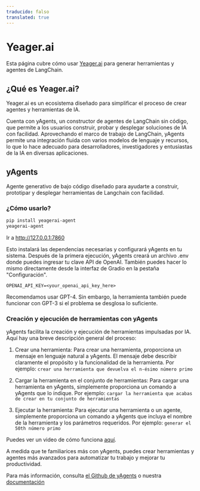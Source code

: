 ```yaml
---
traducido: falso
translated: true
---
```


# Yeager.ai

Esta página cubre cómo usar [Yeager.ai](https://yeager.ai) para generar herramientas y agentes de LangChain.

## ¿Qué es Yeager.ai?

Yeager.ai es un ecosistema diseñado para simplificar el proceso de crear agentes y herramientas de IA.

Cuenta con yAgents, un constructor de agentes de LangChain sin código, que permite a los usuarios construir, probar y desplegar soluciones de IA con facilidad. Aprovechando el marco de trabajo de LangChain, yAgents permite una integración fluida con varios modelos de lenguaje y recursos, lo que lo hace adecuado para desarrolladores, investigadores y entusiastas de la IA en diversas aplicaciones.

## yAgents

Agente generativo de bajo código diseñado para ayudarte a construir, prototipar y desplegar herramientas de Langchain con facilidad.

### ¿Cómo usarlo?

```bash
pip install yeagerai-agent
yeagerai-agent
```

Ir a http://127.0.0.1:7860

Esto instalará las dependencias necesarias y configurará yAgents en tu sistema. Después de la primera ejecución, yAgents creará un archivo .env donde puedes ingresar tu clave API de OpenAI. También puedes hacer lo mismo directamente desde la interfaz de Gradio en la pestaña "Configuración".

`OPENAI_API_KEY=<your_openai_api_key_here>`

Recomendamos usar GPT-4. Sin embargo, la herramienta también puede funcionar con GPT-3 si el problema se desglosa lo suficiente.

### Creación y ejecución de herramientas con yAgents

yAgents facilita la creación y ejecución de herramientas impulsadas por IA. Aquí hay una breve descripción general del proceso:
1. Crear una herramienta: Para crear una herramienta, proporciona un mensaje en lenguaje natural a yAgents. El mensaje debe describir claramente el propósito y la funcionalidad de la herramienta. Por ejemplo:
`crear una herramienta que devuelva el n-ésimo número primo`

2. Cargar la herramienta en el conjunto de herramientas: Para cargar una herramienta en yAgents, simplemente proporciona un comando a yAgents que lo indique. Por ejemplo:
`cargar la herramienta que acabas de crear en tu conjunto de herramientas`

3. Ejecutar la herramienta: Para ejecutar una herramienta o un agente, simplemente proporciona un comando a yAgents que incluya el nombre de la herramienta y los parámetros requeridos. Por ejemplo:
`generar el 50th número primo`

Puedes ver un video de cómo funciona [aquí](https://www.youtube.com/watch?v=KA5hCM3RaWE).

A medida que te familiarices más con yAgents, puedes crear herramientas y agentes más avanzados para automatizar tu trabajo y mejorar tu productividad.

Para más información, consulta [el Github de yAgents](https://github.com/yeagerai/yeagerai-agent) o nuestra [documentación](https://yeagerai.gitbook.io/docs/general/welcome-to-yeager.ai)
